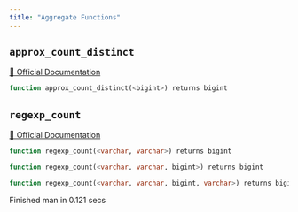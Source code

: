 ```yaml
---
title: "Aggregate Functions"
---
```


## `approx_count_distinct`
[🔗 Official Documentation](#)

```sql
function approx_count_distinct(<bigint>) returns bigint
```


## `regexp_count`
[🔗 Official Documentation](#)

```sql
function regexp_count(<varchar, varchar>) returns bigint
```


```sql
function regexp_count(<varchar, varchar, bigint>) returns bigint
```


```sql
function regexp_count(<varchar, varchar, bigint, varchar>) returns bigint
```


   Finished man in 0.121 secs

